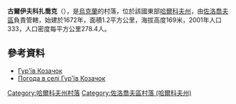 {{coord|50|25|6|N|35|58|12|E|scale:100000_region:UA|display=title}}

'''古爾伊夫科扎喬克'''（{{lang-uk|Гур'їв Козачок}}），是[[烏克蘭|烏克蘭]]的村落，位於該國東部[[哈爾科夫州|哈爾科夫州]]，由[[佐洛喬夫區_(哈爾科夫州)|佐洛喬夫區]]負責管轄，始建於1672年，面積1.2平方公里，海拔高度169米，2001年人口333，人口密度每平方公里278.4人。

==參考資料==
* [http://w1.c1.rada.gov.ua/pls/z7502/A005?rdat1=09.01.2009&rf7571=33155 Гур'їв Козачок]{{dead link|date=2017年12月 |bot=InternetArchiveBot |fix-attempted=yes }}
* [http://weather.in.ua/ua/har'kovskaja/6198 Погода в селі Гур'їв Козачок]{{Wayback|url=http://weather.in.ua/ua/har%27kovskaja/6198 |date=20160323025457 }}

{{DEFAULTSORT:Гур'їв Козачок}}
[[Category:哈爾科夫州村落|Category:哈爾科夫州村落]]
[[Category:佐洛喬夫區村落_(哈爾科夫州)|Category:佐洛喬夫區村落 (哈爾科夫州)]]


{{Kharkiv-geo-stub}}
